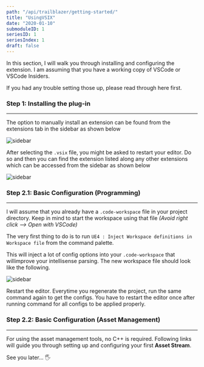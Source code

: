 ```yaml
---
path: "/api/trailblazer/getting-started/"
title: "UsingVSIX"
date: "2020-01-10"
submoduleID: 1
seriesID: 1
seriesIndex: 1
draft: false
---
```


In this section, I will walk you through installing and configuring the extension. I am assuming that you have a working copy of VSCode or VSCode Insiders.

If you had any trouble setting those up, please read through here first.

### Step 1: Installing the plug-in

---

The option to manually install an extension can be found from the extensions tab in the
sidebar as shown below

![sidebar](../../../../../images/DaedalusAPI/introduction-module/001.png)

After selecting the `.vsix` file, you might be asked to restart your editor. 
Do so and then you can find the extension listed along any other extensions which can be accessed from the sidebar as shown below

![sidebar](../../../../../images/DaedalusAPI/introduction-module/003.png)

### Step 2.1: Basic Configuration (Programming) 

---

I will assume that you already have a `.code-workspace` file in your project directory. 
Keep in mind to start the workspace using that file *(Avoid right click --> Open with VSCode)* 

The very first thing to do is to run `UE4 : Inject Workspace definitions in Workspace file` from the command palette.

This will inject a lot of config options into your `.code-workspace` that willimprove your intellisense parsing.
The new workspace file should look like the following.

![sidebar](../../../../../images/DaedalusAPI/introduction-module/004.png)

Restart the editor. Everytime you regenerate the project, run the same command again to get the configs.
You have to restart the editor once after running command for all configs to be applied properly. 

### Step 2.2: Basic Configuration (Asset Management)

---

For using the asset management tools, no C++ is required. Following links will guide you through setting up and configuring your first **Asset Stream**. 

See you later... 🖐